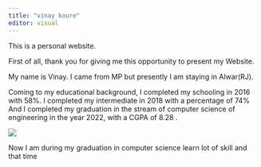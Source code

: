 ---
title: "vinay koure"
editor: visual
---

This is a personal website.

First of all, thank you for giving me this opportunity to present my Website.

My name is Vinay. I came from MP but presently I am staying in Alwar(RJ).

Coming to my educational background, I completed my schooling in 2016 with 58%. I completed my intermediate in 2018 with a percentage of 74% And I completed my graduation in the stream of computer science of engineering in the year 2022, with a CGPA of 8.28 .

![](https://images.unsplash.com/photo-1541339907198-e08756dedf3f?ixlib=rb-4.0.3&ixid=M3wxMjA3fDB8MHxzZWFyY2h8NXx8dW5pdmVyc2l0eXxlbnwwfHwwfHx8MA%253D%253D&auto=format&fit=crop&w=500&q=60){fig-align="center"}

Now I am during my graduation in computer science learn lot of skill and that time
